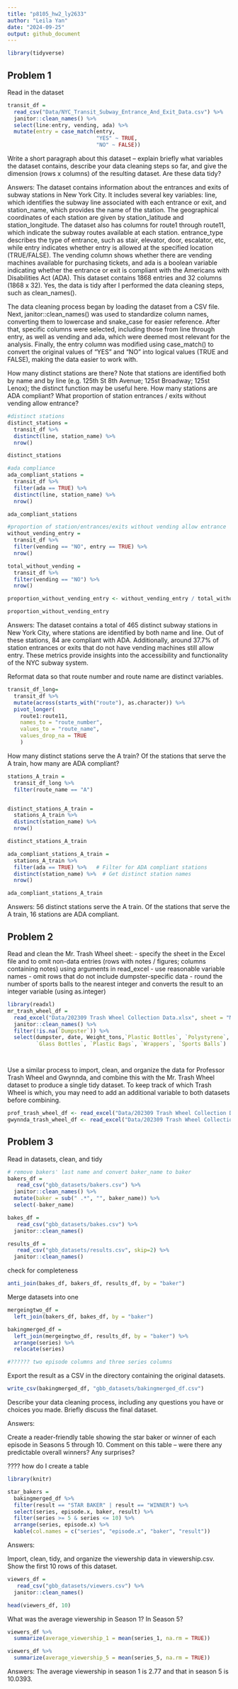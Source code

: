 ```yaml
---
title: "p8105_hw2_ly2633"
author: "Leila Yan"
date: "2024-09-25"
output: github_document
---
```


```r
library(tidyverse)
```
## Problem 1
Read in the dataset
```r
transit_df = 
  read_csv("Data/NYC_Transit_Subway_Entrance_And_Exit_Data.csv") %>%
  janitor::clean_names() %>%
  select(line:entry, vending, ada) %>%
  mutate(entry = case_match(entry, 
                            "YES" ~ TRUE,
                            "NO" ~ FALSE))
```
Write a short paragraph about this dataset – explain briefly what variables the dataset contains, describe your data cleaning steps so far, and give the dimension (rows x columns) of the resulting dataset. Are these data tidy? 

Answers:
The dataset contains information about the entrances and exits of subway stations in New York City. It includes several key variables: line, which identifies the subway line associated with each entrance or exit, and station_name, which provides the name of the station. The geographical coordinates of each station are given by station_latitude and station_longitude. The dataset also has columns for route1 through route11, which indicate the subway routes available at each station. entrance_type describes the type of entrance, such as stair, elevator, door, escalator, etc, while entry indicates whether entry is allowed at the specified location (TRUE/FALSE). The vending column shows whether there are vending machines available for purchasing tickets, and ada is a boolean variable indicating whether the entrance or exit is compliant with the Americans with Disabilities Act (ADA). This dataset contains 1868 entries and 32 columns (1868 x 32). Yes, the data is tidy after I performed the data cleaning steps, such as clean_names(). 

The data cleaning process began by loading the dataset from a CSV file. Next, janitor::clean_names() was used to standardize column names, converting them to lowercase and snake_case for easier reference. After that, specific columns were selected, including those from line through entry, as well as vending and ada, which were deemed most relevant for the analysis. Finally, the entry column was modified using case_match() to convert the original values of "YES" and "NO" into logical values (TRUE and FALSE), making the data easier to work with.


How many distinct stations are there? Note that stations are identified both by name and by line (e.g. 125th St 8th Avenue; 125st Broadway; 125st Lenox); the distinct function may be useful here. How many stations are ADA compliant? What proportion of station entrances / exits without vending allow entrance?
```r
#distinct stations
distinct_stations = 
  transit_df %>%
  distinct(line, station_name) %>%
  nrow()

distinct_stations

#ada compliance
ada_compliant_stations =
  transit_df %>%
  filter(ada == TRUE) %>%
  distinct(line, station_name) %>%
  nrow()

ada_compliant_stations

#proportion of station/entrances/exits without vending allow entrance
without_vending_entry = 
  transit_df %>%
  filter(vending == "NO", entry == TRUE) %>%
  nrow()

total_without_vending =
  transit_df %>%
  filter(vending == "NO") %>%
  nrow()

proportion_without_vending_entry <- without_vending_entry / total_without_vending

proportion_without_vending_entry
```
Answers:
The dataset contains a total of 465 distinct subway stations in New York City, where stations are identified by both name and line. Out of these stations, 84 are compliant with ADA. Additionally, around 37.7% of station entrances or exits that do not have vending machines still allow entry. These metrics provide insights into the accessibility and functionality of the NYC subway system.


Reformat data so that route number and route name are distinct variables. 
```r
transit_df_long=
  transit_df %>%
  mutate(across(starts_with("route"), as.character)) %>%
  pivot_longer(
    route1:route11, 
    names_to = "route_number", 
    values_to = "route_name", 
    values_drop_na = TRUE
    )
```

How many distinct stations serve the A train? Of the stations that serve the A train, how many are ADA compliant?
```r
stations_A_train =
  transit_df_long %>%
  filter(route_name == "A")


distinct_stations_A_train =
  stations_A_train %>%
  distinct(station_name) %>%
  nrow()

distinct_stations_A_train

ada_compliant_stations_A_train =
  stations_A_train %>%
  filter(ada == TRUE) %>%   # Filter for ADA compliant stations
  distinct(station_name) %>%  # Get distinct station names
  nrow()

ada_compliant_stations_A_train
```
Answers:
56 distinct stations serve the A train. Of the stations that serve the A train, 16 stations are ADA compliant.



## Problem 2

Read and clean the Mr. Trash Wheel sheet:
- specify the sheet in the Excel file and to omit non-data entries (rows with notes / figures; columns containing notes) using arguments in read_excel
- use reasonable variable names
- omit rows that do not include dumpster-specific data
- round the number of sports balls to the nearest integer and converts the result to an integer variable (using as.integer)

```r
library(readxl)
mr_trash_wheel_df =
  read_excel("Data/202309 Trash Wheel Collection Data.xlsx", sheet = "Mr. Trash Wheel") %>%
  janitor::clean_names() %>%
  filter(!is.na(`Dumpster`)) %>%
  select(dumpster, date, Weight_tons,`Plastic Bottles`, `Polystyrene`, `Cigarette Butts`, 
         `Glass Bottles`, `Plastic Bags`, `Wrappers`, `Sports Balls`)




```

Use a similar process to import, clean, and organize the data for Professor Trash Wheel and Gwynnda, and combine this with the Mr. Trash Wheel dataset to produce a single tidy dataset. To keep track of which Trash Wheel is which, you may need to add an additional variable to both datasets before combining.

```r
prof_trash_wheel_df <- read_excel("Data/202309 Trash Wheel Collection Data.xlsx", sheet = "Professor Trash Wheel")
gwynnda_trash_wheel_df <- read_excel("Data/202309 Trash Wheel Collection Data.xlsx", sheet = "Gwynnda Trash Wheel")
```



## Problem 3
Read in datasets, clean, and tidy
```r
# remove bakers' last name and convert baker_name to baker
bakers_df = 
   read_csv("gbb_datasets/bakers.csv") %>%
  janitor::clean_names() %>%
  mutate(baker = sub(" .*", "", baker_name)) %>% 
  select(-baker_name)

bakes_df = 
   read_csv("gbb_datasets/bakes.csv") %>%
  janitor::clean_names()

results_df = 
   read_csv("gbb_datasets/results.csv", skip=2) %>%
  janitor::clean_names() 
```

check for completeness
```r
anti_join(bakes_df, bakers_df, results_df, by = "baker")
```

Merge datasets into one
```r
mergeingtwo_df = 
  left_join(bakers_df, bakes_df, by = "baker")

bakingmerged_df = 
  left_join(mergeingtwo_df, results_df, by = "baker") %>%
  arrange(series) %>%
  relocate(series)

#?????? two episode columns and three series columns
```
Export the result as a CSV in the directory containing the original datasets.
```r
write_csv(bakingmerged_df, "gbb_datasets/bakingmerged_df.csv")
```

Describe your data cleaning process, including any questions you have or choices you made. Briefly discuss the final dataset.

Answers:


Create a reader-friendly table showing the star baker or winner of each episode in Seasons 5 through 10. Comment on this table – were there any predictable overall winners? Any surprises?

???? how do I create a table

```r
library(knitr)

star_bakers =
  bakingmerged_df %>%
  filter(result == "STAR BAKER" | result == "WINNER") %>%
  select(series, episode.x, baker, result) %>%
  filter(series >= 5 & series <= 10) %>% 
  arrange(series, episode.x) %>%
  kable(col.names = c("series", "episode.x", "baker", "result"))
```
Answers:




Import, clean, tidy, and organize the viewership data in viewership.csv. Show the first 10 rows of this dataset. 
```r
viewers_df = 
   read_csv("gbb_datasets/viewers.csv") %>%
  janitor::clean_names() 

head(viewers_df, 10)
```
What was the average viewership in Season 1? In Season 5?
```r
viewers_df %>%
  summarize(average_viewership_1 = mean(series_1, na.rm = TRUE))

viewers_df %>%
  summarize(average_viewership_5 = mean(series_5, na.rm = TRUE))
```
Answers:
The average viewership in season 1 is 2.77 and that in season 5 is 10.0393.
